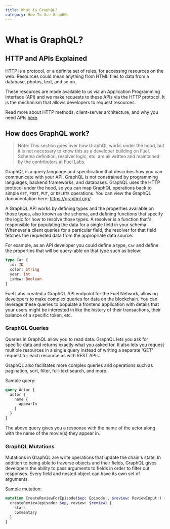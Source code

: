 ```yaml
---
title: What is GraphQL?
category: How To Use GraphQL
---
```


# What is GraphQL?

## HTTP and APIs Explained

HTTP is a protocol, or a definite set of rules, for accessing resources on the web. Resources could mean anything from HTML files to data from a database, photos, text, and so on.

These resources are made available to us via an Application Programming Interface (API) and we make requests to these APIs via the HTTP protocol. It is the mechanism that allows developers to request resources.

Read more about HTTP methods, client-server architecture, and why you need APIs [here](https://www.freecodecamp.org/news/http-request-methods-explained/).

## How does GraphQL work?

> Note: This section goes over how GraphQL works under the hood, but it is not necessary to know this as a developer building on Fuel. Schema definition, resolver logic, etc. are all written and maintained by the contributors at Fuel Labs.

GraphQL is a query language and specification that describes how you can communicate with your API. GraphQL is not constrained by programming languages, backend frameworks, and databases. GraphQL uses the HTTP protocol under the hood, so you can map GraphQL operations back to simple `GET`, `POST`, `PUT`, or `DELETE` operations. You can view the GraphQL documentation here: https://graphql.org/.

A GraphQL API works by defining types and the properties available on those types, also known as the schema, and defining functions that specify the logic for how to resolve those types. A resolver is a function that's responsible for populating the data for a single field in your schema. Whenever a client queries for a particular field, the resolver for that field fetches the requested data from the appropriate data source.

For example, as an API developer you could define a type, `Car` and define the properties that will be query-able on that type such as below:

```graphql
type Car {
  id: ID
  color: String
  year: Int
  isNew: Boolean
}
```

Fuel Labs created a GraphQL API endpoint for the Fuel Network, allowing developers to make complex queries for data on the blockchain. You can leverage these queries to populate a frontend application with details that your users might be interested in like the history of their transactions, their balance of a specific token, etc.

### GraphQL Queries

Queries in GraphQL allow you to read data. GraphQL lets you ask for specific data and returns exactly what you asked for. It also lets you request multiple resources in a single query instead of writing a separate 'GET' request for each resource as with REST APIs.

GraphQL also facilitates more complex queries and operations such as pagination, sort, filter, full-text search, and more.

Sample query:

```graphql
query Actor {
  actor {
    name {
      appearIn
    }
  }
}
```

The above query gives you a response with the name of the actor along with the name of the movie(s) they appear in.

### GraphQL Mutations

Mutations in GraphQL are write operations that update the chain's state. In addition to being able to traverse objects and their fields, GraphQL gives developers the ability to pass arguments to fields in order to filter out responses. Every field and nested object can have its own set of arguments.

Sample mutation:

```graphql
mutation CreateReviewForEpisode($ep: Episode!, $review: ReviewInput!) {
  createReview(episode: $ep, review: $review) {
    stars
    commentary
  }
}
```
